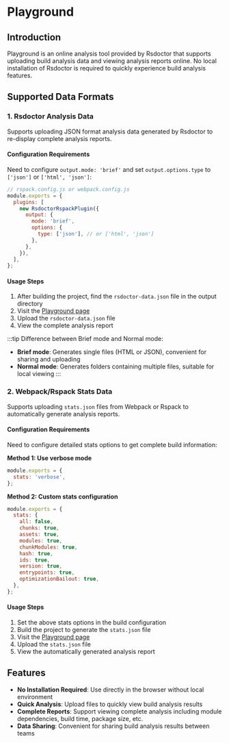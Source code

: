 # Playground

## Introduction

Playground is an online analysis tool provided by Rsdoctor that supports uploading build analysis data and viewing analysis reports online. No local installation of Rsdoctor is required to quickly experience build analysis features.

## Supported Data Formats

### 1. Rsdoctor Analysis Data

Supports uploading JSON format analysis data generated by Rsdoctor to re-display complete analysis reports.

#### Configuration Requirements

Need to configure `output.mode: 'brief'` and set `output.options.type` to `['json']` or `['html', 'json']`:

```js
// rspack.config.js or webpack.config.js
module.exports = {
  plugins: [
    new RsdoctorRspackPlugin({
      output: {
        mode: 'brief',
        options: {
          type: ['json'], // or ['html', 'json']
        },
      },
    }),
  ],
};
```

#### Usage Steps

1. After building the project, find the `rsdoctor-data.json` file in the output directory
2. Visit the [Playground page](https://rsdoctor.rs/preview/#/resources/uploader)
3. Upload the `rsdoctor-data.json` file
4. View the complete analysis report

:::tip
Difference between Brief mode and Normal mode:

- **Brief mode**: Generates single files (HTML or JSON), convenient for sharing and uploading
- **Normal mode**: Generates folders containing multiple files, suitable for local viewing
  :::

### 2. Webpack/Rspack Stats Data

Supports uploading `stats.json` files from Webpack or Rspack to automatically generate analysis reports.

#### Configuration Requirements

Need to configure detailed stats options to get complete build information:

**Method 1: Use verbose mode**

```js
module.exports = {
  stats: 'verbose',
};
```

**Method 2: Custom stats configuration**

```js
module.exports = {
  stats: {
    all: false,
    chunks: true,
    assets: true,
    modules: true,
    chunkModules: true,
    hash: true,
    ids: true,
    version: true,
    entrypoints: true,
    optimizationBailout: true,
  },
};
```

#### Usage Steps

1. Set the above stats options in the build configuration
2. Build the project to generate the `stats.json` file
3. Visit the [Playground page](https://rsdoctor.rs/preview/#/resources/uploader)
4. Upload the `stats.json` file
5. View the automatically generated analysis report

## Features

- **No Installation Required**: Use directly in the browser without local environment
- **Quick Analysis**: Upload files to quickly view build analysis results
- **Complete Reports**: Support viewing complete analysis including module dependencies, build time, package size, etc.
- **Data Sharing**: Convenient for sharing build analysis results between teams

